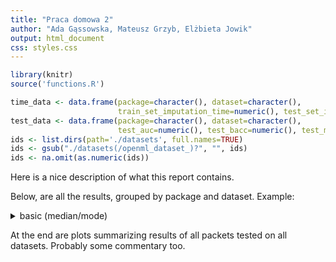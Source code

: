 ```yaml
---
title: "Praca domowa 2"
author: "Ada Gąssowska, Mateusz Grzyb, Elżbieta Jowik"
output: html_document
css: styles.css
---
```


```r
library(knitr)
source('functions.R')

time_data <- data.frame(package=character(), dataset=character(),
                        train_set_imputation_time=numeric(), test_set_imputation_time=numeric(), stringsAsFactors=FALSE)
test_data <- data.frame(package=character(), dataset=character(),
                        test_auc=numeric(), test_bacc=numeric(), test_mcc=numeric(), stringsAsFactors=FALSE)
ids <- list.dirs(path='./datasets', full.names=TRUE)
ids <- gsub("./datasets(/openml_dataset_)?", "", ids)
ids <- na.omit(as.numeric(ids))
```

Here is a nice description of what this report contains.

Below, are all the results, grouped by package and dataset. Example:

<details>
  <summary>basic (median/mode)</summary>
  
```r
src <- lapply(ids, function(id) knit_expand(file='./templates/basic.Rmd'))
```

`r knit(text=unlist(src))`

</details> 

At the end are plots summarizing results of all packets tested on all datasets. Probably some commentary too.
